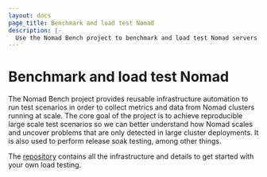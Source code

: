 ```yaml
---
layout: docs
page_title: Benchmark and load test Nomad
description: |-
  Use the Nomad Bench project to benchmark and load test Nomad servers.
---
```


# Benchmark and load test Nomad

The Nomad Bench project provides reusable infrastructure automation to run test scenarios in order
to collect metrics and data from Nomad clusters running at scale. The core goal of the project is
to achieve reproducible large scale test scenarios so we can better understand how Nomad scales
and uncover problems that are only detected in large cluster deployments. It is also used to
perform release soak testing, among other things.

The [repository][bench-repo] contains all the infrastructure and details to get started with your
own load testing.

[bench-repo]: https://github.com/hashicorp-forge/nomad-bench
